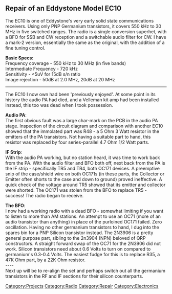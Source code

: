 == Repair of an Eddystone Model EC10==
The EC10 is one of Eddystone's very early solid state communications receivers. Using only PNP Germanium transistors, it covers 550 kHz to 30 MHz in five switched ranges. The radio is a single conversion superhet, with a BFO for SSB and CW reception and a switchable audio filter for CW. I have a mark-2 version, essentially the same as the original, with the addition of a fine tuning control.

'''Basic Specs:'''<br/>
Frequency coverage - 550 kHz to 30 MHz (in five bands)<br/>
Intermediate Frequency - 720 kHz<br/>
Sensitivity - <5uV for 15dB s/n ratio<br/>
Image rejection - 50dB at 2.0 MHz, 20dB at 20 MHz<br/>

----
The EC10 I now own had been 'previously enjoyed'. At some point in its history the audio PA had died, and a Velleman kit amp had been installed instead, this too was dead when I took possession. 

'''Audio PA''': <br/>
The first obvious fault was a large char-mark on the PCB in the audio PA stage. Inspection of the circuit diagram and comparison with another EC10 showed that the immolated part was R48 - a 5 Ohm 3 Watt resistor in the emitters of the PA transistors. Not having a suitable part to hand, this resistor was replaced by four series-parallel 4.7 Ohm 1/2 Watt parts.

'''IF Strip''': <br/>
With the audio PA working, but no station heard, it was time to work back from the PA. With the audio filter and BFO both off, next back from the PA is the IF strip - specifically TR5 and TR4, both OC171 devices. A preemptive snip of the case/shield wire on both OC171s (in these parts, the Collector or Emitter often shorts to the case and down to ground) proved ineffective. A quick check of the voltage around TR5 showed that its emitter and collector were shorted. The OC171 was stolen from the BFO to replace TR5 - success! The radio began to receive.

'''The BFO''': <br/>
I now had a working radio with a dead BFO - somewhat limiting if you want to listen to more than AM stations. An attempt to use an OC71 (more of an audio transistor than anything) in place of the purloined OC171 failed. Zero oscillation. Having no other germanium transistors to hand, I dug into the spares bin for a PNP Silicon transistor instead.
The 2N3906 is a pretty general purpose part, sibling to the 2n3904 (NPN) beloved of QRP constructors. A straight forward swap of the OC71 for the 2N3906 did not work. Silicon transistors need about 0.6 Volts to turn on compared to germanium's 0.3-0.4 Volts.  The easiest fudge for this is to replace R35, a 47K Ohm part, by a 22K Ohm resistor.
<br/>
----
<br/>
Next up will be to re-align the set and perhaps switch out all the germanium transistors in the RF and IF sections for their silicon counterparts.


[[Category:Projects]]
[[Category:Radio]]
[[Category:Repair]]
[[Category:Electronics]]